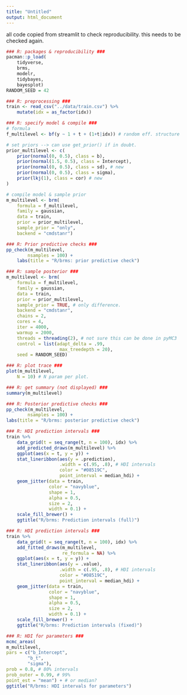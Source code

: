 ```yaml
---
title: "Untitled"
output: html_document
---
```


all code copied from streamlit to check reproducibility. 
this needs to be checked again.

```r
### R: packages & reproducibility ###
pacman::p_load(
    tidyverse, 
    brms,
    modelr,
    tidybayes,
    bayesplot)
RANDOM_SEED = 42
```

```r
### R: preprocessing ###
train <- read_csv("../data/train.csv") %>%
    mutate(idx = as_factor(idx))
```

```r
### R: specify model & compile ###
# formula 
f_multilevel <- bf(y ~ 1 + t + (1+t|idx)) # random eff. structure 

# set priors --> can use get_prior() if in doubt. 
prior_multilevel <- c(
    prior(normal(0, 0.5), class = b),
    prior(normal(1.5, 0.5), class = Intercept),
    prior(normal(0, 0.5), class = sd), # new
    prior(normal(0, 0.5), class = sigma),
    prior(lkj(1), class = cor) # new
)

# compile model & sample prior
m_multilevel <- brm(
    formula = f_multilevel,
    family = gaussian,
    data = train,
    prior = prior_multilevel,
    sample_prior = "only",
    backend = "cmdstanr")

```

```r
### R: Prior predictive checks ###
pp_check(m_multilevel, 
        nsamples = 100) +
    labs(title = "R/brms: prior predictive check") 
```

```r
### R: sample posterior ###
m_multilevel <- brm(
    formula = f_multilevel,
    family = gaussian,
    data = train,
    prior = prior_multilevel,
    sample_prior = TRUE, # only difference. 
    backend = "cmdstanr",
    chains = 2,
    cores = 4,
    iter = 4000, 
    warmup = 2000,
    threads = threading(2), # not sure this can be done in pyMC3
    control = list(adapt_delta = .99,
                    max_treedepth = 20),
    seed = RANDOM_SEED)
```

```r
### R: plot trace ###
plot(m_multilevel,
    N = 10) # N param per plot. 
```

```r
### R: get summary (not displayed) ###
summary(m_multilevel)
```

```r
### R: Posterior predictive checks ###
pp_check(m_multilevel, 
        nsamples = 100) + 
labs(title = "R/brms: posterior predictive check") 
```

```r

### R: HDI prediction intervals ###
train %>%
    data_grid(t = seq_range(t, n = 100), idx) %>%
    add_predicted_draws(m_multilevel) %>%
    ggplot(aes(x = t, y = y)) + 
    stat_lineribbon(aes(y = .prediction), 
                    .width = c(.95, .8), # HDI intervals
                    color = "#08519C",
                    point_interval = median_hdi) + 
    geom_jitter(data = train, 
                color = "navyblue", 
                shape = 1,
                alpha = 0.5, 
                size = 2, 
                width = 0.1) + 
    scale_fill_brewer() + 
    ggtitle("R/brms: Prediction intervals (full)")
```

```r
### R: HDI prediction intervals ###
train %>%
    data_grid(t = seq_range(t, n = 100), idx) %>%
    add_fitted_draws(m_multilevel,
                     re_formula = NA) %>%
    ggplot(aes(x = t, y = y)) + 
    stat_lineribbon(aes(y = .value), 
                    .width = c(.95, .8), # HDI intervals
                    color = "#08519C",
                    point_interval = median_hdi) + 
    geom_jitter(data = train, 
                color = "navyblue", 
                shape = 1,
                alpha = 0.5, 
                size = 2, 
                width = 0.1) + 
    scale_fill_brewer() + 
    ggtitle("R/brms: Prediction intervals (fixed)")
```

```r
### R: HDI for parameters ###
mcmc_areas(
m_multilevel,
pars = c("b_Intercept",
        "b_t",
        "sigma"),
prob = 0.8, # 80% intervals
prob_outer = 0.99, # 99%
point_est = "mean") + # or median?
ggtitle("R/brms: HDI intervals for parameters")
```

